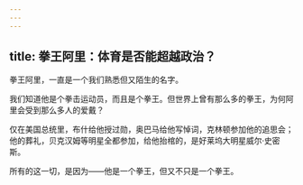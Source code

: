 ```yaml
---
---
---
```

title: 拳王阿里：体育是否能超越政治？
---




拳王阿里，一直是一个我们熟悉但又陌生的名字。

我们知道他是个拳击运动员，而且是个拳王。但世界上曾有那么多的拳王，为何阿里会受到那么多人的爱戴？

仅在美国总统里，布什给他授过勋，奥巴马给他写悼词，克林顿参加他的追思会；他的葬礼，贝克汉姆等明星全都参加，给他抬棺的，是好莱坞大明星威尔·史密斯。

所有的这一切，是因为——他是一个拳王，但又不只是一个拳王。